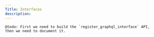 ```yaml
---
Title: Interfaces
description: 
---
```


```
@todo: First we need to build the `register_graphql_interface` API, then we need to document it.
```
